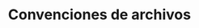 ---
source-updated-at: 2025-05-16T04:52:11.000Z
translation-updated-at: 2025-06-06T16:50:31.467Z
title: Convenciones de archivos
description: Referencia de API para archivos especiales de Next.js.
---